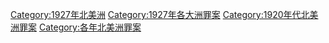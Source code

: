 [[Category:1927年北美洲|Category:1927年北美洲]]
[[Category:1927年各大洲罪案|Category:1927年各大洲罪案]]
[[Category:1920年代北美洲罪案|Category:1920年代北美洲罪案]]
[[Category:各年北美洲罪案|Category:各年北美洲罪案]]